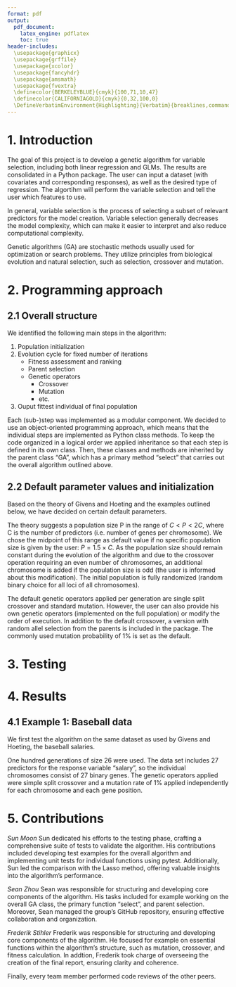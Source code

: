 ```yaml
---
format: pdf
output:
  pdf_document:
    latex_engine: pdflatex
    toc: true
header-includes:
  \usepackage{graphicx}
  \usepackage{grffile}
  \usepackage{xcolor}
  \usepackage{fancyhdr}
  \usepackage{amsmath}
  \usepackage{fvextra}
  \definecolor{BERKELEYBLUE}{cmyk}{100,71,10,47}
  \definecolor{CALIFORNIAGOLD}{cmyk}{0,32,100,0}
  \DefineVerbatimEnvironment{Highlighting}{Verbatim}{breaklines,commandchars=\\\{\}}
---
```


<!---
 Title Page Layout 
--->
\pagestyle{fancy}
\fancyhf{}
\renewcommand{\headrulewidth}{0pt}
\topmargin1mm
\begin{center}
\huge\textbf{Genetic Algorithm for Variable Selection}\par
\vspace{1.75cm}
\huge{STAT 243 - Final Project}\par
\huge\textit{Fall 2023}\par
\vspace{3cm}
\large \textbf{Authors: Sean Zhou, Sun Moon, Frederik Stihler} \par
\large Department of Statistics\par
Instructor: Christopher Paciorek
\par 
\par 
\vspace{1cm}
\large December 13th, 2023\par
\vspace{4cm}
\includegraphics[width=0.4\textwidth]{Berkeley_logo.svg.png} %70% der Textbreite
\end{center}
\thispagestyle{empty}
\newpage
\fancyfoot[C]{\thepage}

# 1. Introduction

The goal of this project is to develop a genetic algorithm for variable selection, including both linear regression and GLMs. The results are consolidated in a Python package. The user can input a dataset (with covariates and corresponding responses), as well as the desired type of regression. The algortihm will perform the variable selection and tell the user which features to use.

In general, variable selection is the process of selecting a subset of relevant predictors for the model creation. Variable selection generally decreases the model complexity, which can make it easier to interpret and also reduce computational complexity.

Genetic algorithms (GA) are stochastic methods usually used for optimization or search problems. They utilize principles from biological evolution and natural selection, such as selection, crossover and mutation.


# 2. Programming approach

## 2.1 Overall structure

We identified the following main steps in the algorithm:

1. Population initialization
2. Evolution cycle for fixed number of iterations
    - Fitness assessment and ranking
    - Parent selection
    - Genetic operators
        - Crossover
        - Mutation
        - etc.
3. Ouput fittest individual of final population

Each (sub-)step was implemented as a modular component. We decided to use an object-oriented programming approach, which means that the individual steps are implemented as Python class methods. To keep the code organized in a logical order we  applied inheritance so that each step is defined in its own class. Then, these classes and methods are inherited by the parent class "GA", which has a primary method "select" that carries out the overall algorithm outlined above.

## 2.2 Default parameter values and initialization

Based on the theory of Givens and Hoeting and the examples outlined below, we have decided on certain default parameters. 

The theory suggests a population size P in the range of $C < P < 2C$, where C is the number of predictors (i.e. number of genes per chromosome). We chose the midpoint of this range as default value if no specific population size is given by the user: $P = 1.5 \times C$. As the population size should remain constant during the evolution of the algorithm and due to the crossover operation requiring an even number of chromosomes, an additional chromosome is added if the population size is odd (the user is informed about this modification). The initial population is fully randomized (random binary choice for all loci of all chromosomes).

The default genetic operators applied per generation are single split crossover and standard mutation. However, the user can also provide his own genetic operators (implemented on the full population) or modify the order of execution. In addition to the default crossover, a version with random allel selection from the parents is included in the package. The commonly used mutation probability of 1% is set as the default. 



# 3. Testing

# 4. Results

## 4.1 Example 1: Baseball data

We first test the algorithm on the same dataset as used by Givens and Hoeting, the baseball salaries. 

\begin{center}
\includegraphics[width=0.8\textwidth]{GA_results_plot_baseball.png}
\end{center}

One hundred generations of size 26 were used. The data set includes 27 predictors for the response variable "salary", so the individual chromosomes consist of 27 binary genes. The genetic operators applied were simple split crossover and a mutation rate of 1% applied independently for each chromosome and each gene position.

# 5. Contributions

*Sun Moon* 
Sun dedicated his efforts to the testing phase, crafting a comprehensive suite of tests to validate the algorithm. His contributions included developing test examples for the overall algorithm and implementing unit tests for individual functions using pytest. Additionally, Sun led the comparison with the Lasso method, offering valuable insights into the algorithm's performance.

*Sean Zhou*
Sean was responsible for structuring and developing core components of the algorithm. His tasks included for example working on the overall GA class, the primary function "select", and parent selection. Moreover, Sean managed the group's GitHub repository, ensuring effective collaboration and organization.

*Frederik Stihler*
Frederik was responsible for structuring and developing core components of the algorithm. He focused for example on essential functions within the algorithm's structure, such as mutation, crossover, and fitness calculation. In addtion, Frederik took charge of overseeing the creation of the final report, ensuring clarity and coherence.

Finally, every team member performed code reviews of the other peers.

